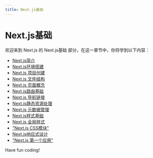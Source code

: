 ```yaml
---
title: Next.js基础
---
```


# Next.js基础

欢迎来到 Next.js 的 Next.js基础 部分，在这一章节中，你将学到以下内容：

- [Next.js简介](./0-introduction-to-nextjs.mdx)
- [Next.js环境搭建](./1-nextjs-environment-construction.mdx)
- [Next.js 项目创建](./2-nextjs-project-creation.mdx)
- [Next.js 文件结构](./3-nextjs-file-structure.mdx)
- [Next.js 页面概念](./4-nextjs-page-concept.mdx)
- [Next.js路由基础](./5-nextjs-routing-basics.mdx)
- [Next.js 导航链接](./6-nextjs-navigation-link.mdx)
- [Next.js静态资源处理](./7-nextjs-static-resource-handling.mdx)
- [Next.js 元数据管理](./8-nextjs-metadata-management.mdx)
- [Next.js样式基础](./9-nextjs-style-base.mdx)
- [Next.js 全局样式](./10-nextjs-global-styles.mdx)
- ["Next.js CSS模块"](./11-nextjs-css-module.mdx)
- [Next.js响应式设计](./12-nextjs-responsive-design.mdx)
- ["Next.js 第一个应用"](./13-nextjs-first-app.mdx)

Have fun coding!